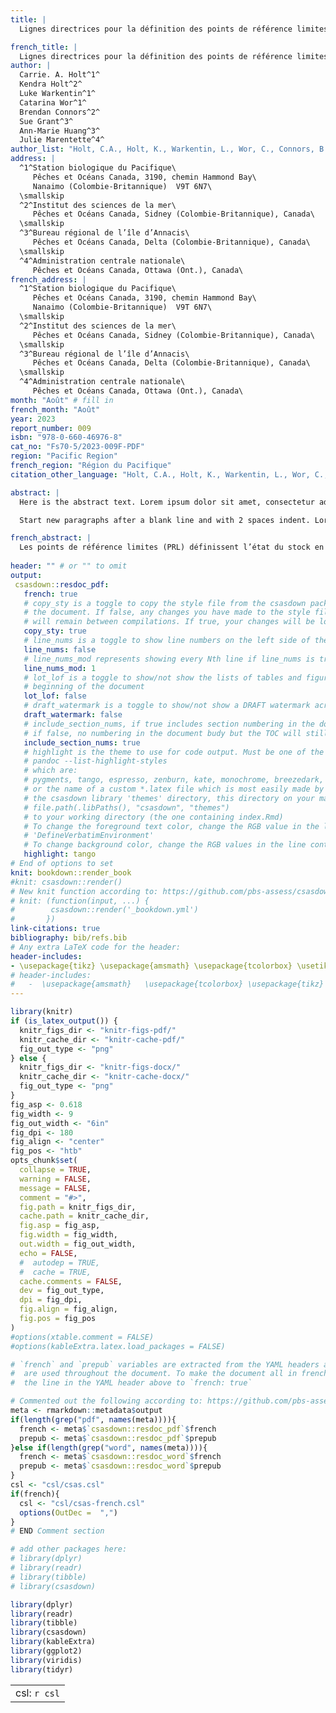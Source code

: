 ```yaml
---
title: |
  Lignes directrices pour la définition des points de référence limites pour les unités de gestion des stocks de saumons du Pacifique

french_title: |
  Lignes directrices pour la définition des points de référence limites pour les unités de gestion des stocks de saumons du Pacifique
author: |
  Carrie. A. Holt^1^
  Kendra Holt^2^
  Luke Warkentin^1^ 
  Catarina Wor^1^ 
  Brendan Connors^2^ 
  Sue Grant^3^
  Ann-Marie Huang^3^ 
  Julie Marentette^4^
author_list: "Holt, C.A., Holt, K., Warkentin, L., Wor, C., Connors, B., Grant, S., Huang, A.-M., et Marentette, J."
address: |
  ^1^Station biologique du Pacifique\
     Pêches et Océans Canada, 3190, chemin Hammond Bay\
     Nanaimo (Colombie-Britannique)  V9T 6N7\
  \smallskip
  ^2^Institut des sciences de la mer\
     Pêches et Océans Canada, Sidney (Colombie-Britannique), Canada\
  \smallskip
  ^3^Bureau régional de l’île d’Annacis\
     Pêches et Océans Canada, Delta (Colombie-Britannique), Canada\
  \smallskip
  ^4^Administration centrale nationale\
     Pêches et Océans Canada, Ottawa (Ont.), Canada\
french_address: |
  ^1^Station biologique du Pacifique\
     Pêches et Océans Canada, 3190, chemin Hammond Bay\
     Nanaimo (Colombie-Britannique)  V9T 6N7\
  \smallskip
  ^2^Institut des sciences de la mer\
     Pêches et Océans Canada, Sidney (Colombie-Britannique), Canada\
  \smallskip
  ^3^Bureau régional de l’île d’Annacis\
     Pêches et Océans Canada, Delta (Colombie-Britannique), Canada\
  \smallskip
  ^4^Administration centrale nationale\
     Pêches et Océans Canada, Ottawa (Ont.), Canada\
month: "Août" # fill in
french_month: "Août"
year: 2023
report_number: 009
isbn: "978-0-660-46976-8"
cat_no: "Fs70-5/2023-009F-PDF"
region: "Pacific Region"
french_region: "Région du Pacifique"
citation_other_language: "Holt, C.A., Holt, K., Warkentin, L., Wor, C., Connors, B., Grant, S. and Huang, A.-M.. Guidelines for Defining Limit Reference Points for Pacific Salmon Stock Management Units. DFO Can. Sci. Advis. Sec. Res. Doc. 2022/009. iv + 66 p."

abstract: |
  Here is the abstract text. Lorem ipsum dolor sit amet, consectetur adipisicing elit, sed do eiusmod tempor incididunt ut labore et dolore magna aliqua. Ut enim ad minim veniam, quis nostrud exercitation ullamco laboris nisi ut aliquip ex ea commodo consequat. Duis aute irure dolor in reprehenderit in voluptate velit esse cillum dolore eu fugiat nulla pariatur. Excepteur sint occaecat cupidatat non proident, sunt in culpa qui officia deserunt mollit anim id est laborum.

  Start new paragraphs after a blank line and with 2 spaces indent. Lorem ipsum dolor sit amet, consectetur adipisicing elit, sed do eiusmod tempor incididunt ut labore et dolore magna aliqua. Ut enim ad minim veniam, quis nostrud exercitation ullamco laboris nisi ut aliquip ex ea commodo consequat. Duis aute irure dolor in reprehenderit in voluptate velit esse cillum dolore eu fugiat nulla pariatur. Excepteur sint occaecat cupidatat non proident, sunt in culpa qui officia deserunt mollit anim id est laborum.

french_abstract: |
  Les points de référence limites (PRL) définissent l’état du stock en deçà duquel on s’attend à ce que le stock subisse des dommages graves. Les PRL sont requis pour les principaux stocks de poissons, ou unités de gestion des stocks (UGS), qui sont prescrits par règlement en vertu des modifications apportées à la *Loi sur les pêches* (2019) du Canada. Les saumons du Pacifique sont uniques parmi les stocks de poissons marins en raison de leur haut niveau de diversité intraspécifique, ce qui donne lieu à un large éventail de données disponibles, de considérations et d’approches pour les évaluations et l’élaboration du PRL. Dans ce document, nous présentons six principes pour l’élaboration de PRL pour le saumon du Pacifique, qui sont adaptés de principes utilisés plus largement parmi les espèces marines. Un principe propre au saumon du Pacifique est que les PRL doivent être harmonisés avec l’objectif de la Politique concernant le saumon sauvage (PSS) du Canada de préserver la biodiversité du saumon à l’échelle des unités de conservation (UC), qui sont souvent imbriquées dans les UGS. Nous avons élaboré des méthodes de calcul des PRL et établi des lignes directrices sur la manière de les mettre en œuvre, y compris les conditions dans lesquelles elles doivent ou ne doivent pas être appliquées. Nous proposons que les PRL soient déterminés à partir de la proportion d’UC dont l’état est supérieur à la zone rouge pour les évaluations de l’état prévues par la PSS, comme approche par défaut. Cela permet d’assurer une certaine cohérence avec les évaluations de l’état déjà produites dans le cadre de la PSS, et peut éclairer les décisions de gestion concernant la récolte, l’habitat et les écloseries qui se prennent souvent à des échelles plus fines, celles des UC. Pour compléter l’approche par défaut, nous fournissons des PRL fondés sur des mesures d’abondances agrégées (globales) pour l’ensemble de l’UGS, ce qui peut être nécessaire à des fins de gestion des pêches dans certains cas. Ces derniers PRL sont dérivés pour avoir une probabilité souhaitée que toutes les UC composantes soient au-dessus de l’état rouge étant donné une relation supposée entre l’abondance globale et la probabilité que toutes les UC soient au-dessus de l’état rouge. Nous cernons les incertitudes associées à chaque approche, et décrivons comment elles peuvent être appliquées à une gamme de types, de qualités et de quantités de données. Les analyses visant à soutenir l’élaboration de lignes directrices se sont appuyées sur trois études de cas : le saumon coho du Fraser intérieur *Oncorhynchus kisutch*, le saumon chinook de la côte ouest de l’île de Vancouver, *O. tshawytscha*, et le saumon kéta de la côte sud intérieure, *O. keta*, à l’exclusion du fleuve Fraser.
  
header: "" # or "" to omit
output:
 csasdown::resdoc_pdf:
   french: true
   # copy_sty is a toggle to copy the style file from the csasdown package every time you compile
   # the document. If false, any changes you have made to the style file in your project
   # will remain between compilations. If true, your changes will be lost when you compile
   copy_sty: true
   # line_nums is a toggle to show line numbers on the left side of the page. 
   line_nums: false
   # line_nums_mod represents showing every Nth line if line_nums is true
   line_nums_mod: 1
   # lot_lof is a toggle to show/not show the lists of tables and figures at the
   # beginning of the document
   lot_lof: false
   # draft_watermark is a toggle to show/not show a DRAFT watermark across every page
   draft_watermark: false
   # include_section_nums, if true includes section numbering in the document body,
   # if false, no numbering in the document budy but the TOC will still show numbering
   include_section_nums: true
   # highlight is the theme to use for code output. Must be one of the list given by:
   # pandoc --list-highlight-styles
   # which are:
   # pygments, tango, espresso, zenburn, kate, monochrome, breezedark, haddock
   # or the name of a custom *.latex file which is most easily made by copying one from 
   # the csasdown library 'themes' directory, this directory on your machine:
   # file.path(.libPaths(), "csasdown", "themes")
   # to your working directory (the one containing index.Rmd)
   # To change the foreground text color, change the RGB value in the line containing
   # 'DefineVerbatimEnvironment'
   # To change background color, change the RGB values in the line containing 'shadecolor'
   highlight: tango
# End of options to set
knit: bookdown::render_book
#knit: csasdown::render()
# New knit function according to: https://github.com/pbs-assess/csasdown/blob/main/NEWS.md
# knit: (function(input, ...) {
#        csasdown::render('_bookdown.yml')
#       })
link-citations: true
bibliography: bib/refs.bib
# Any extra LaTeX code for the header:
header-includes:
- \usepackage{tikz} \usepackage{amsmath} \usepackage{tcolorbox} \usetikzlibrary{shapes, arrows.meta, shapes.arrows, shapes.geometric, positioning}
# header-includes:
#   -  \usepackage{amsmath}   \usepackage{tcolorbox} \usepackage{tikz} \usetikzlibrary{shapes, arrows.meta, shapes.arrows, shapes.geometric, positioning}
---
```


```r
library(knitr)
if (is_latex_output()) {
  knitr_figs_dir <- "knitr-figs-pdf/"
  knitr_cache_dir <- "knitr-cache-pdf/"
  fig_out_type <- "png"
} else {
  knitr_figs_dir <- "knitr-figs-docx/"
  knitr_cache_dir <- "knitr-cache-docx/"
  fig_out_type <- "png"
}
fig_asp <- 0.618
fig_width <- 9
fig_out_width <- "6in"
fig_dpi <- 180
fig_align <- "center"
fig_pos <- "htb"
opts_chunk$set(
  collapse = TRUE,
  warning = FALSE,
  message = FALSE,
  comment = "#>",
  fig.path = knitr_figs_dir,
  cache.path = knitr_cache_dir,
  fig.asp = fig_asp,
  fig.width = fig_width,
  out.width = fig_out_width,
  echo = FALSE,
  #  autodep = TRUE,
  #  cache = TRUE,
  cache.comments = FALSE,
  dev = fig_out_type,
  dpi = fig_dpi,
  fig.align = fig_align,
  fig.pos = fig_pos
)
#options(xtable.comment = FALSE)
#options(kableExtra.latex.load_packages = FALSE)
```

```r
# `french` and `prepub` variables are extracted from the YAML headers above and
#  are used throughout the document. To make the document all in french, change
#  the line in the YAML header above to `french: true`

# Commented out the following according to: https://github.com/pbs-assess/csasdown/blob/main/NEWS.md
meta <- rmarkdown::metadata$output
if(length(grep("pdf", names(meta)))){
  french <- meta$`csasdown::resdoc_pdf`$french
  prepub <- meta$`csasdown::resdoc_pdf`$prepub
}else if(length(grep("word", names(meta)))){
  french <- meta$`csasdown::resdoc_word`$french
  prepub <- meta$`csasdown::resdoc_word`$prepub
}
csl <- "csl/csas.csl"
if(french){
  csl <- "csl/csas-french.csl"
  options(OutDec =  ",")
}
# END Comment section

# add other packages here:
# library(dplyr)
# library(readr)
# library(tibble)
# library(csasdown)

library(dplyr)
library(readr)
library(tibble)
library(csasdown)
library(kableExtra)
library(ggplot2)
library(viridis)
library(tidyr)
```

---
csl: `r csl`
---
